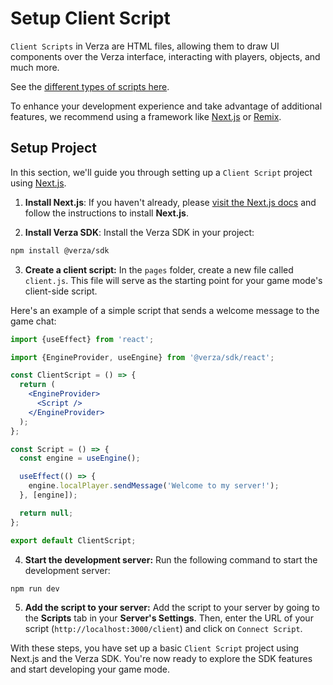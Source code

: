 # Setup Client Script

`Client Scripts` in Verza are HTML files, allowing them to draw UI components over the Verza interface, interacting with players, objects, and much more.

See the [different types of scripts here](/concepts/scripts).

To enhance your development experience and take advantage of additional features, we recommend using a framework like [Next.js](https://nextjs.org/) or [Remix](https://remix.run/).

## Setup Project

In this section, we'll guide you through setting up a `Client Script` project using [Next.js](https://nextjs.org/).

1. **Install Next.js**: If you haven't already, please [visit the Next.js docs](https://nextjs.org/docs/getting-started) and follow the instructions to install **Next.js**.

2. **Install Verza SDK**: Install the Verza SDK in your project:

```bash
npm install @verza/sdk
```

3. **Create a client script:** In the `pages` folder, create a new file called `client.js`. This file will serve as the starting point for your game mode's client-side script.

Here's an example of a simple script that sends a welcome message to the game chat:

```jsx title="client.js"
import {useEffect} from 'react';

import {EngineProvider, useEngine} from '@verza/sdk/react';

const ClientScript = () => {
  return (
    <EngineProvider>
      <Script />
    </EngineProvider>
  );
};

const Script = () => {
  const engine = useEngine();

  useEffect(() => {
    engine.localPlayer.sendMessage('Welcome to my server!');
  }, [engine]);

  return null;
};

export default ClientScript;
```

4. **Start the development server:** Run the following command to start the development server:

```bash
npm run dev
```

5. **Add the script to your server:** Add the script to your server by going to the **Scripts** tab in your **Server's Settings**. Then, enter the URL of your script (`http://localhost:3000/client`) and click on `Connect Script`.

With these steps, you have set up a basic `Client Script` project using Next.js and the Verza SDK. You're now ready to explore the SDK features and start developing your game mode.
